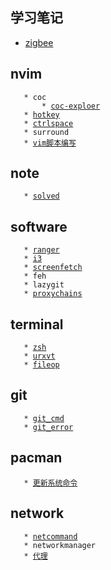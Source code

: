 == 学习笔记 ==
* [[zigbee]]
==nvim==
	* coc
		* [[coc-exploer]]
	* [[hotkey]] 
	* [[ctrlspace]]
	* surround
	* [[vim脚本编写]]
==note==
	* [[solved]]
==software==
	* [[ranger]]
	* [[i3]]
	* [[screenfetch]]
	* feh
	* lazygit
	* [[proxychains]]
==terminal==
	* [[zsh]]
	* [[urxvt]]
	* [[fileop]]
==git==
	* [[git_cmd]]
	* [[git_error]]
==pacman==
	* [[更新系统命令]]
==network==
    * [[netcommand]]
	* networkmanager
	* [[代理]]

